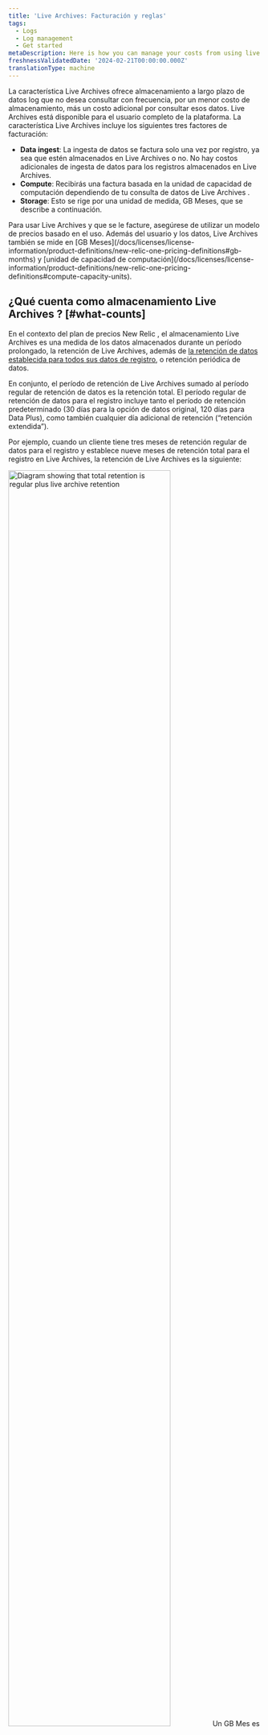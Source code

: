 ```yaml
---
title: 'Live Archives: Facturación y reglas'
tags:
  - Logs
  - Log management
  - Get started
metaDescription: Here is how you can manage your costs from using live archives
freshnessValidatedDate: '2024-02-21T00:00:00.000Z'
translationType: machine
---
```


La característica Live Archives ofrece almacenamiento a largo plazo de datos log que no desea consultar con frecuencia, por un menor costo de almacenamiento, más un costo adicional por consultar esos datos. Live Archives está disponible para el usuario completo de la plataforma. La característica Live Archives incluye los siguientes tres factores de facturación:

* <DNT>**Data ingest**</DNT>: La ingesta de datos se factura solo una vez por registro, ya sea que estén almacenados en Live Archives o no. No hay costos adicionales de ingesta de datos para los registros almacenados en Live Archives.
* <DNT>**Compute**</DNT>: Recibirás una factura basada en la unidad de capacidad de computación dependiendo de tu consulta de datos de Live Archives .
* <DNT>**Storage**</DNT>: Esto se rige por una unidad de medida, GB Meses, que se describe a continuación.

<Callout variant="tip">
  Para usar Live Archives y que se le facture, asegúrese de utilizar un modelo de precios basado en el uso. Además del usuario y los datos, Live Archives también se mide en [GB Meses](/docs/licenses/license-information/product-definitions/new-relic-one-pricing-definitions#gb-months) y [unidad de capacidad de computación](/docs/licenses/license-information/product-definitions/new-relic-one-pricing-definitions#compute-capacity-units).
</Callout>

## ¿Qué cuenta como almacenamiento Live Archives ? [#what-counts]

En el contexto del plan de precios New Relic , el almacenamiento Live Archives es una medida de los datos almacenados durante un período prolongado, la retención de Live Archives, además de [la retención de datos establecida para todos sus datos de registro](/docs/data-apis/manage-data/manage-data-retention/#adjust-retention), o retención periódica de datos.

En conjunto, el período de retención de Live Archives sumado al período regular de retención de datos es la retención total. El período regular de retención de datos para el registro incluye tanto el período de retención predeterminado (30 días para la opción de datos original, 120 días para Data Plus), como también cualquier día adicional de retención (“retención extendida”).

Por ejemplo, cuando un cliente tiene tres meses de retención regular de datos para el registro y establece nueve meses de retención total para el registro en Live Archives, la retención de Live Archives es la siguiente:

<img width="80%;" title="Retention diagram" alt="Diagram showing that total retention is regular plus live archive retention" src="/images/logs_diagram_data-retention.webp" />

<Callout variant="important">
  Un GB Mes es una medida del volumen de datos y la cantidad de tiempo almacenados por los Productos para beneficio de los clientes, incluidos los del Software, las Propiedades del cliente o los Servicios de Terceros. GB Months también incluye telemetry data de versiones preliminares o preliminares del software. Para obtener más detalles, consulte nuestras [definiciones](/docs/licenses/license-information/product-definitions/new-relic-one-pricing-definitions#gb-months).
</Callout>

## ¿Cómo calculamos el almacenamiento? [#calculate]

Cuando compras el complemento Live Archives, medimos el almacenamiento en GB meses. Los meses GB se calculan para cada día.

Contamos cuántos bytes se almacenaron en Live Archives al final de un día determinado (UTC). Para contar los bytes almacenados en Live Archives, sumamos los GB ingeridos durante (retención total - retención regular de datos) días, comenzando desde la retención total de hace días y avanzando en el tiempo. Luego, dividimos esa cantidad de bytes por la cantidad de días del mes. Para obtener el total de GB meses para un mes, podemos simplemente sumar los GB meses de los días de ese mes.

**Ejemplo**: digamos que un cliente ha configurado 60 días de retención total para el logs, con 30 días de retención de datos regular. Eso significa que un log pasa los últimos 30 días de esos 60 días en el almacenamiento Live Archives y después del total de 60 días, el log caduca en Live Archives y ya no se conserva. Si el cliente ha estado recopilando datos durante varios meses, a una velocidad constante de 1 GB/día de logs ingerido, 30 GB residirán en el almacenamiento de logs normal y 30 GB más residirán en Live Archives. Cada día, se incorpora un GB al almacenamiento estándar y un GB nuevo caduca de Live Archives y se elimina.

Para los propósitos de este ejemplo, en el mes 9 haríamos:

* Cuente los 30 GB almacenados en Live Archives y
* Dado que el mes 9 tiene una duración de 30 días, registre 1 GB mensuales (30 GB/30 días) de uso de almacenamiento en el primer mes.
* Repite esta misma medición para cada día del mes 9, ya que el “bucket” de 30 días de Live Archives queda lleno con 30 GB para todo el mes.

Sumando todas las mediciones de los días, cada una de 1 GB mes, da un total de 30 GB meses al 1 de octubre. Por lo tanto, este cliente ha utilizado 30 GB Meses de almacenamiento durante el mes de septiembre.

## ¿Cuándo verás tus datos? [#when]

Los datos de Live Archives serán accesibles solo después de que se cumplan las siguientes condiciones:

* **Activación de la característica Live Archives**: Habilitó explícitamente la característica Live Archives dentro de su cuenta New Relic .
* **Periodo de retención de logging cumplido**: la duración especificada por el periodo de retención de Live Archives de su cuenta transcurrió desde que se registraron inicialmente los datos.

Por ejemplo, si habilita la característica Live Archives el 1 de enero y establece su retención de Live Archives en 30 días, los datos de Live Archives estarán disponibles a partir del 1 de febrero. Si la retención de su logging está configurada en 60, 90 o 120 días, deberá esperar hasta que transcurrió el periodo de retención respectivo para emplear esta característica.

## Otros detalles de cálculo [#other-calc-details]

Aquí hay algunos aspectos adicionales de nuestro cálculo:

* En el contexto de nuestro modelo de precios, un GB se define como mil millones de bytes.
* El almacenamiento mensual Live Archives (GB meses) se redondea al número entero más cercano. Por ejemplo, si su organización utiliza 99,9 GB mensuales durante un mes, eso se cuenta como 100 GB mensuales.
* Se considera que la retención para un día determinado de clasificación de uso es el último valor establecido para el día UTC. Se aplica tanto a la retención de datos normal como al almacenamiento Live Archives .
* Timestamp del momento en que los datos ingresan a la pipeline de uso se usa para calcular el uso, no la timestamp del registro o timestamp del evento con fecha anterior o posterior.